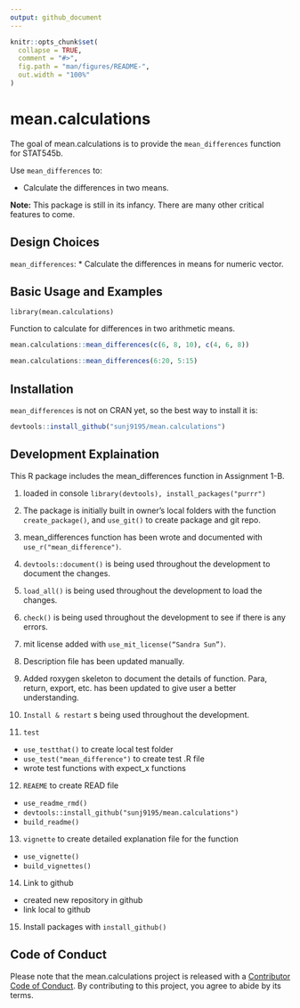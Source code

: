 ```yaml
---
output: github_document
---
```


<!-- README.md is generated from README.Rmd. Please edit that file -->

```r
knitr::opts_chunk$set(
  collapse = TRUE,
  comment = "#>",
  fig.path = "man/figures/README-",
  out.width = "100%"
)
```

# mean.calculations

<!-- badges: start -->
<!-- badges: end -->

The goal of mean.calculations is to provide the `mean_differences` function for STAT545b.

Use `mean_differences` to:

* Calculate the differences in two means. 

__Note:__ This package is still in its infancy. There are many other critical features to come.

## Design Choices

`mean_differences`:
* Calculate the differences in means for numeric vector.

## Basic Usage and Examples

`library(mean.calculations)`

Function to calculate for differences in two arithmetic means.

```r
mean.calculations::mean_differences(c(6, 8, 10), c(4, 6, 8))
```

```r
mean.calculations::mean_differences(6:20, 5:15)
```


## Installation

`mean_differences` is not on CRAN yet, so the best way to install it is:

``` r
devtools::install_github("sunj9195/mean.calculations")
```

## Development Explaination

This R package includes the mean_differences function in Assignment 1-B. 

1. loaded in console
`library(devtools), install_packages("purrr")`

2. The package is initially built in owner's local folders with the function `create_package()`, and `use_git()` to create package and git repo. 

3. mean_differences function has been wrote and documented with `use_r("mean_difference")`. 

4. `devtools::document()` is being used throughout the development to document the changes. 

5. `load_all()` is being used throughout the development to load the changes. 

6. `check()` is being used throughout the development to see if there is any errors. 

7. mit license added with `use_mit_license(“Sandra Sun”)`. 

8. Description file has been updated manually. 

9. Added roxygen skeleton to document the details of function. Para, return, export, etc. has been updated to give user a better understanding. 

10. `Install & restart` s being used throughout the development.

11. `test`
  * `use_testthat()` to create local test folder
  * `use_test("mean_difference")` to create test .R file
  * wrote test functions with expect_x functions
12. `REAEME` to create READ file
  * `use_readme_rmd()`
  * `devtools::install_github("sunj9195/mean.calculations")`
  * `build_readme()`
13. `vignette` to create detailed explanation file for the function
  * `use_vignette()`
  * `build_vignettes()`
14. Link to github
  * created new repository in github
  * link local to github
15. Install packages with `install_github()`

## Code of Conduct
  
Please note that the mean.calculations project is released with a [Contributor Code of Conduct](https://contributor-covenant.org/version/2/0/CODE_OF_CONDUCT.html). By contributing to this project, you agree to abide by its terms.
